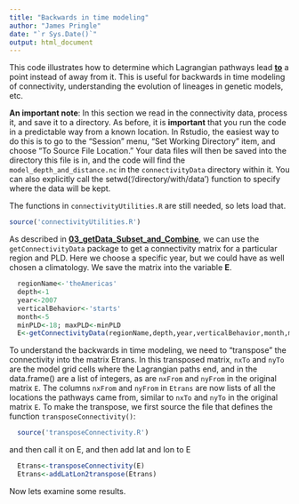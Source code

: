 ```yaml
---
title: "Backwards in time modeling"
author: "James Pringle"
date: "`r Sys.Date()`"
output: html_document
---
```


This code illustrates how to determine which Lagrangian pathways lead [**to**]{.underline} a point instead of away from it. This is useful for backwards in time modeling of connectivity, understanding the evolution of lineages in genetic models, etc.

**An important note**: In this section we read in the connectivity data, process it, and save it to a directory. As before, it is **important** that you run the code in a predictable way from a known location. In Rstudio, the easiest way to do this is to go to the "Session" menu, "Set Working Directory" item, and choose "To Source File Location." Your data files will then be saved into the directory this file is in, and the code will find the `model_depth_and_distance.nc` in the `connectivityData` directory within it. You can also explicitly call the setwd('/directory/with/data') function to specify where the data will be kept.

The functions in `connectivityUtilities.R` are still needed, so lets load that.

```r
source('connectivityUtilities.R')
```

As described in [**03_getData_Subset_and_Combine**](03_GetData_Subset_and_Combine.html), we can use the `getConnectivityData` package to get a connectivity matrix for a particular region and PLD. Here we choose a specific year, but we could have as well chosen a climatology. We save the matrix into the variable **E**.

```r
  regionName<-'theAmericas'
  depth<-1
  year<-2007
  verticalBehavior<-'starts'
  month<-5
  minPLD<-18; maxPLD<-minPLD
  E<-getConnectivityData(regionName,depth,year,verticalBehavior,month,minPLD,maxPLD)
```

To understand the backwards in time modeling, we need to "transpose" the connectivity into the matrix Etrans. In this transposed matrix, `nxTo` and `nyTo` are the model grid cells where the Lagrangian paths end, and in the data.frame() are a list of integers, as are `nxFrom` and `nyFrom` in the original matrix `E`. The columns `nxFrom` and `nyFrom` in `Etrans` are now lists of all the locations the pathways came from, similar to `nxTo` and `nyTo` in the original matrix `E`. To make the transpose, we first source the file that defines the function `transposeConnectivity()`:

```r
  source('transposeConnectivity.R')
```

and then call it on E, and then add lat and lon to E

```r
  Etrans<-transposeConnectivity(E)
  Etrans<-addLatLon2transpose(Etrans)
```

Now lets examine some results.
